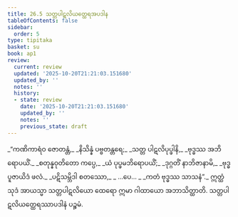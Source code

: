 ```yaml
---
title: 26.5 သတ္တပါဋလိယတ္ထေရအပဒါန
tableOfContents: false
sidebar:
  order: 5
type: tipitaka
basket: su
book: ap1
review:
  current: review
  updated: '2025-10-20T21:21:03.151680'
  updated_by: ''
  notes: ''
  history:
  - state: review
    date: '2025-10-20T21:21:03.151680'
    updated_by: ''
    notes: ''
    previous_state: draft
---
```



<DynamicBreadcrumb />


<ReviewStatus review={frontmatter.review} showDetails={true} />

<HypothesisAnnotation frontmatter={frontmatter} />

<Division number="17" book="ap1" e="ch" v="20" p="256">

<Paragraph number="3118" type="verses" book="ap1">
_“ကဏိကာရံဝ ဇောတန္တံ,_  
_နိသိန္နံ ပဗ္ဗတန္တရေ;_  
_သတ္တ ပါဋလိပုပ္ဖါနိ,_  
_ဗုဒ္ဓဿ အဘိရောပယိံ._  

</Paragraph>

</Division>
<Division number="18" book="ap1" e="ch" v="20" p="257">

<Paragraph number="3119" type="verses" book="ap1">
_စတုန္နဝုတိတော ကပ္ပေ,_  
_ယံ ပုပ္ဖမဘိရောပယိံ;_  
_ဒုဂ္ဂတိံ နာဘိဇာနာမိ,_  
_ဗုဒ္ဓပူဇာယိဒံ ဖလံ._  

</Paragraph>

</Division>
<Division number="19" book="ap1" e="ch" v="20" p="257">

<Paragraph number="3120" type="verses" book="ap1">
_ပဋိသမ္ဘိဒါ စတဿော,_  
_ …ပေ… _  
_ကတံ ဗုဒ္ဓဿ သာသနံ”._  

</Paragraph>

<Paragraph number="3121" book="ap1">
ဣတ္ထံ သုဒံ အာယသ္မာ သတ္တပါဋလိယော ထေရော ဣမာ ဂါထာယော အဘာသိတ္ထာတိ.

</Paragraph>
</Division>

<Paragraph number="3122" type="center" book="ap1">
သတ္တပါဋလိယတ္ထေရဿာပဒါနံ ပဉ္စမံ.
</Paragraph>
